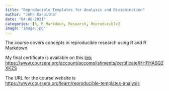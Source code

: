 ```yaml
---
title: "Reproducible Templates for Analysis and Dissemination"
author: "John Karuitha"
date: "04-06-2021"
categories: [R, R Markdown, Research, Reproducible]
image: "image.jpg"
---
```


The course covers concepts in reproducible research using R and R Markdown.

My final certificate is available on this [link](https://www.coursera.org/account/accomplishments/certificate/HHFHASQ2XKZS) <https://www.coursera.org/account/accomplishments/certificate/HHFHASQ2XKZS>

The URL for the course website is <https://www.coursera.org/learn/reproducible-templates-analysis>

